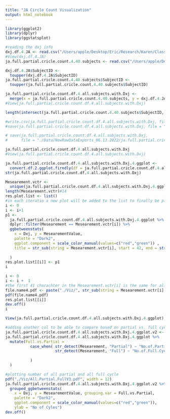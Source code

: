 ```yaml
---
title: "JA Circle Count Visualization"
output: html_notebook
---
```

```r
library(ggplot2)
library(dplyr)
library(ggstatsplot)
```


```r
#reading the dxj info
dxj.df.4.JA <- read.csv("/Users/apple/Desktop/Eric/Research/Karen/Classifier/Data/MostUpdated/JointAttentionRawData/JA.FeatureExtraction..R.Proj./Data/NewRawDataExports_06.13.2022/Dxj.csv")
#View(dxj.df.4.JA)
ja.full.partial.cricle.count.4.40.subjects <- read.csv("/Users/apple/Desktop/Eric/Research/Karen/Classifier/Data/MostUpdated/JointAttentionRawData/JA.FeatureExtraction..R.Proj./Data/NewRawDataExports_06.13.2022/All/Subjects.With.ExtractedFeatures/FinalRes/ja.full.partial.cricle.count.df.4.all.subjects.csv", row.names = 1)

dxj.df.4.JA$SubjectID <- 
  toupper(dxj.df.4.JA$SubjectID)
ja.full.partial.cricle.count.4.40.subjects$SubjectID <- 
  toupper(ja.full.partial.cricle.count.4.40.subjects$SubjectID)

ja.full.partial.cricle.count.df.4.all.subjects.with.Dxj <- 
  merge(x = ja.full.partial.cricle.count.4.40.subjects, y = dxj.df.4.JA, by = "SubjectID", all.x = TRUE)
#View(ja.full.partial.cricle.count.df.4.all.subjects.with.Dxj)

length(intersect(ja.full.partial.cricle.count.4.40.subjects$SubjectID, dxj.df.4.JA$SubjectID))

#write.csv(ja.full.partial.cricle.count.df.4.all.subjects.with.Dxj, file = "/Users/apple/Desktop/Eric/Research/Karen/Classifier/Data/MostUpdated/JointAttentionRawData/JA.FeatureExtraction..R.Proj./Data/NewRawDataExports_06.13.2022/All/Subjects.With.ExtractedFeatures/FinalRes/ja.full.partial.cricle.count.df.4.all.subjects.with.Dxj.csv")
#save(ja.full.partial.cricle.count.df.4.all.subjects.with.Dxj, file = "/Users/apple/Desktop/Eric/Research/Karen/Classifier/Data/MostUpdated/JointAttentionRawData/JA.FeatureExtraction..R.Proj./Data/NewRawDataExports_06.13.2022/All/Subjects.With.ExtractedFeatures/FinalRes/ja.full.partial.cricle.count.df.4.all.subjects.with.Dxj")
```


```r

# save(ja.full.partial.cricle.count.df.4.all.subjects.with.Dxj,
#      file = "./Data/NewRawDataExports_06.13.2022/ja.full.partial.cricle.count.df.4.all.subjects.with.Dxj")

ja.full.partial.cricle.count.df.4.all.subjects.with.Dxj
#View(ja.full.partial.cricle.count.df.4.all.subjects.with.Dxj)

ja.full.partial.cricle.count.df.4.all.subjects.with.Dxj.4.ggplot <- 
  convert.df.2.ggplot.firndly(df = ja.full.partial.cricle.count.df.4.all.subjects.with.Dxj, no.of.fixed.characteristics = 4 )
str(ja.full.partial.cricle.count.df.4.all.subjects.with.Dxj)
```



```r


Mesearement.vctr <- 
  unique(ja.full.partial.cricle.count.df.4.all.subjects.with.Dxj.4.ggplot$Mesearement)
length(Mesearement.vctr)#14
res.plot.list <- list()
#in each iteratio a new plot will be added to the list to finally be plotted using "combine_plots" function 
i <- 0
i <- i+1
p1 <- 
  ja.full.partial.cricle.count.df.4.all.subjects.with.Dxj.4.ggplot %>%
  dplyr::filter(Mesearement == Mesearement.vctr[i]) %>%
  ggbetweenstats(
    x = Dxj, y = MesearementValue,
    palette = "Dark2",
    ggplot.component = scale_color_manual(values=c("red","green")) ,
    title = str_sub(string = Mesearement.vctr[i], start = 42, end = str_length(Mesearement.vctr[i]))
    
  ) 
res.plot.list[[i]] <- p1
i

i <- 0
i <- i +  1
#the first 41 charachter in the Mesearement.vctr[i] is the same for all measurment name
file.name4.pdf <- paste("./Viz/", str_sub(string = Mesearement.vctr[i], start = 42, end = str_length(Mesearement.vctr[i])), ".pdf",sep = "")
pdf(file.name4.pdf)
res.plot.list[[i]]
dev.off()
i

View(ja.full.partial.cricle.count.df.4.all.subjects.with.Dxj.4.ggplot)

#adding another col to be able to compare based on partial vs. full cycles
ja.full.partial.cricle.count.df.4.all.subjects.with.Dxj.4.ggplot.v2 <- 
ja.full.partial.cricle.count.df.4.all.subjects.with.Dxj.4.ggplot %>%
  mutate(Full.vs.Partial = 
           case_when( str_detect(Mesearement, "Partial") ~ "No.of.Partial.Cyc",
                      str_detect(Mesearement, "Full") ~ "No.of.Full.Cyc."
             
           )
  )

#plotting number of all partial and all full cycle
pdf("./Viz/All.Partial.FullV3.pdf", width = 12)
ja.full.partial.cricle.count.df.4.all.subjects.with.Dxj.4.ggplot.v2 %>%
  grouped_ggbetweenstats(
    x = Dxj, y = MesearementValue, grouping.var = Full.vs.Partial,
    palette = "Dark2",
    ggplot.component = scale_color_manual(values=c("red","green")),
    ylab = "No of Cyles")
dev.off()

```

